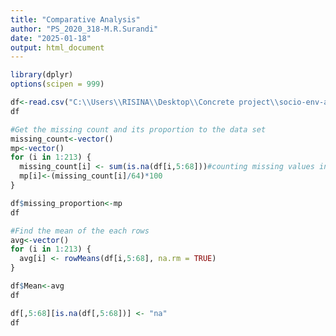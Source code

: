 ```yaml
---
title: "Comparative Analysis"
author: "PS_2020_318-M.R.Surandi"
date: "2025-01-18"
output: html_document
---
```


```r
library(dplyr)
options(scipen = 999)

df<-read.csv("C:\\Users\\RISINA\\Desktop\\Concrete project\\socio-env-analysis\\Data_set.csv")
df

#Get the missing count and its proportion to the data set
missing_count<-vector()
mp<-vector()
for (i in 1:213) {
  missing_count[i] <- sum(is.na(df[i,5:68]))#counting missing values in each column
  mp[i]<-(missing_count[i]/64)*100
}

df$missing_proportion<-mp
df

#Find the mean of the each rows
avg<-vector()
for (i in 1:213) {
  avg[i] <- rowMeans(df[i,5:68], na.rm = TRUE)
}

df$Mean<-avg
df

df[,5:68][is.na(df[,5:68])] <- "na"
df

```

